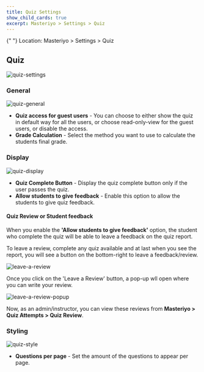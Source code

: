 ```yaml
---
title: Quiz Settings
show_child_cards: true
excerpt: Masteriyo > Settings > Quiz
---
```


<Callout>
  {" "}  
Location: Masteriyo > Settings > Quiz
<Callout>

## Quiz

![quiz-settings](https://github.com/user-attachments/assets/b5421fbe-449e-42bb-b13d-c41092084487)

### General

![quiz-general](https://github.com/user-attachments/assets/f26e1662-ced2-4ce1-b1b6-88d77fecda55)

- **Quiz access for guest users** - You can choose to either show the quiz in default way for all the users, or choose read-only-view for the guest users, or disable the access.
- **Grade Calculation** - Select the method you want to use to calculate the students final grade.

### Display

![quiz-display](https://github.com/user-attachments/assets/580ff247-6832-453a-9b74-d450b4602648)

- **Quiz Complete Button** - Display the quiz complete button only if the user passes the quiz.
- **Allow students to give feedback** - Enable this option to allow the students to give quiz feedback.

#### Quiz Review or Student feedback

When you enable the **'Allow students to give feedback'** option, the student who complete the quiz will be able to leave a feedback on the quiz report.

To leave a review, complete any quiz available and at last when you see the report, you will see a button on the bottom-right to leave a feedback/review.

![leave-a-review](https://github.com/Masteriyo/masteriyo-docs/assets/75772539/29951c47-7717-4d14-8d3d-2ed88a3fd55a)

Once you click on the 'Leave a Review' button, a pop-up wll open where you can write your review.

![leave-a-review-popup](https://github.com/Masteriyo/masteriyo-docs/assets/75772539/25d02d4d-1593-480c-8b24-8541013ab055)

Now, as an admin/instructor, you can view these reviews from **Masteriyo > Quiz Attempts > Quiz Review**.

### Styling

![quiz-style](https://github.com/user-attachments/assets/af746482-0bba-422d-aa49-effcfa3dfd73)

- **Questions per page** - Set the amount of the questions to appear per page.
